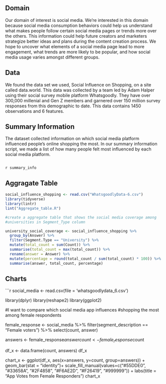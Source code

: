 ## Domain

Our domain of interest is social media. We’re interested in this domain because social media consumption behaviors could help us understand what makes people follow certain social media pages or trends more over the others. This information could help future creators and marketers strategize better ideas and plans during the content creation process. We hope to uncover what elements of a social media page lead to more engagement, what trends are more likely to be popular, and how social media usage varies amongst different groups.

## Data

We found the data set we used, Social Influence on Shopping, on a site called data.world. This data was collected by a team led by Adam Halper using their social survey mobile platform Whatsgoodly. They have over 300,000 millenial and Gen Z members and garnered over 150 million survey responses from this demographic to date. This data contains 1450 observations and 6 features.

## Summary Information

The dataset collected information on which social media platform influenced people's online shopping the most. In our summary information script, we made a list of how many people felt most influenced by each social media platform.

```r


```
`r summary_info`

## Aggragate Table

```r
social_influence_shopping <- read.csv("WhatsgoodlyData-6.csv")
library(tidyverse)
library(lintr)
lint("Aggregate_table.R")

#create a aggregate table that shows the social media coverage among
#universities in Segment_Type column

university_social_coverage <- social_influence_shopping %>%
  group_by(Answer) %>%
  filter(Segment.Type == "University") %>%
  mutate(total_count = sum(Count)) %>%
  summarise(total_count = max(total_count)) %>%
  rename(answer = Answer) %>%
  mutate(percentage = round(total_count / sum(total_count) * 100)) %>%
  summarise(answer, total_count, percentage)
```

## Charts

```r
social_media <- read.csv(file = 'whatsgoodlydata_6.csv')

library(dplyr)
library(reshape2)
library(ggplot2)

#I want to compare which social media app influences 
#shopping the most among female respondents 

female_response <- social_media %>% 
  filter(segment_description == "Female voters") %>% 
  select(count, answer)


answers <- female_response$answer
count <- female_response$count

df_x <- data.frame(count, answers)
df_x

chart_x <- ggplot(df_x, aes(x=answers, y=count, group=answers)) + 
  geom_bar(stat = "identity")+ 
  scale_fill_manual(values=c("#55DDE0", "#33658A", "#2F4858", "#F6AE2D", "#F26419", "#999999")) + 
  labs(title = "App Votes from Female Responders")
chart_x 

